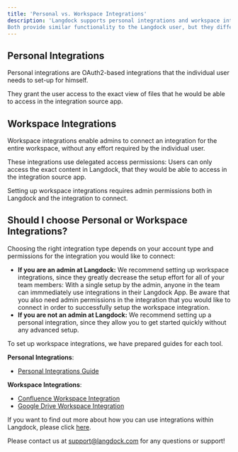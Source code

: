 ```yaml
---
title: 'Personal vs. Workspace Integrations'
description: 'Langdock supports personal integrations and workspace integrations. 
Both provide similar functionality to the Langdock user, but they differ in capability and setup complexity. In the following, we will provide guidance on when to use which integration type.'
---
```

## Personal Integrations
Personal integrations are OAuth2-based integrations that the individual user needs to set-up for himself. 

They grant the user access to the exact view of files that he would be able to access in the integration source app. 

## Workspace Integrations
Workspace integrations enable admins to connect an integration for the entire workspace, without any effort required by the individual user. 

These integrations use delegated access permissions: Users can only access the exact content in Langdock, that they would be able to access in the integration source app. 

Setting up workspace integrations requires admin permissions both in Langdock and the integration to connect.

## Should I choose Personal or Workspace Integrations?
Choosing the right integration type depends on your account type and permissions for the integration you would like to connect:
- **If you are an admin at Langdock:** We recommend setting up workspace integrations, since they greatly decrease the setup effort for all of your team members: With a single setup by the admin, anyone in the team can immmediately use integrations in their Langdock App. Be aware that you also need admin permissions in the integration that you would like to connect in order to successfully setup the workspace integration.
- **If you are not an admin at Langdock:** We recommend setting up a personal integration, since they allow you to get started quickly without any advanced setup.

To set up workspace integrations, we have prepared guides for each tool. 

**Personal Integrations**: 
- [Personal Integrations Guide]('product/integrations/oauth')

**Workspace Integrations**:
- [Confluence Workspace Integration]('product/integrations/confluence')
- [Google Drive Workspace Integration]('product/integrations/drive')

If you want to find out more about how you can use integrations within Langdock, please click [here]('product/integrations/how-to-use-integrations').

Please contact us at support@langdock.com for any questions or support!
